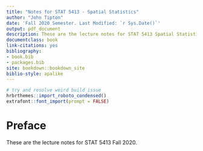 ```yaml
--- 
title: "Notes for STAT 5413 - Spatial Statistics"
author: "John Tipton"
date: 'Fall 2020 Semester. Last Modified: `r Sys.Date()`'
output: pdf_document
description: These are the lecture notes for STAT 5413 Spatial Statistics
documentclass: book
link-citations: yes
bibliography:
- book.bib
- packages.bib
site: bookdown::bookdown_site
biblio-style: apalike
---
```


```r
# try and resolve weird build issue
hrbrthemes::import_roboto_condensed()
extrafont::font_import(prompt = FALSE)
```

# Preface {-}

These are the lecture notes for STAT 5413 Fall 2020.

